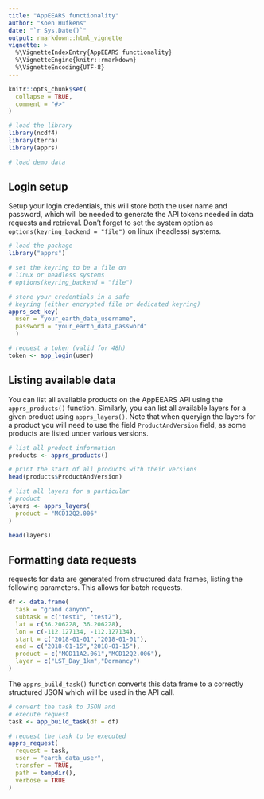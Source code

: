 ```yaml
---
title: "AppEEARS functionality"
author: "Koen Hufkens"
date: "`r Sys.Date()`"
output: rmarkdown::html_vignette
vignette: >
  %\VignetteIndexEntry{AppEEARS functionality}
  %\VignetteEngine{knitr::rmarkdown}
  %\VignetteEncoding{UTF-8}
---
```


```r
knitr::opts_chunk$set(
  collapse = TRUE,
  comment = "#>"
)

# load the library
library(ncdf4)
library(terra)
library(apprs)

# load demo data
```

## Login setup

Setup your login credentials, this will store both the user name and password, which will be needed to generate the API tokens needed in data requests and retrieval. Don't forget to set the system option as `options(keyring_backend = "file")` on linux (headless) systems.

```r
# load the package
library("apprs")

# set the keyring to be a file on
# linux or headless systems
# options(keyring_backend = "file")

# store your credentials in a safe
# keyring (either encrypted file or dedicated keyring)
apprs_set_key(
  user = "your_earth_data_username",
  password = "your_earth_data_password"
  )

# request a token (valid for 48h)
token <- app_login(user)
```

## Listing available data

You can list all available products on the AppEEARS API using the `apprs_products()` function. Similarly, you can list all available layers for a given product using `apprs_layers()`. Note that when queryign the layers for a product you will need to use the field `ProductAndVersion` field, as some products are listed under various versions.

```r
# list all product information
products <- apprs_products()

# print the start of all products with their versions
head(products$ProductAndVersion)

# list all layers for a particular
# product
layers <- apprs_layers(
  product = "MCD12Q2.006"
)

head(layers)
```

## Formatting data requests

requests for data are generated from structured data frames, listing the following parameters. This allows for batch requests.

```r
df <- data.frame(
  task = "grand canyon",
  subtask = c("test1", "test2"),
  lat = c(36.206228, 36.206228),
  lon = c(-112.127134, -112.127134),
  start = c("2018-01-01","2018-01-01"),
  end = c("2018-01-15","2018-01-15"),
  product = c("MOD11A2.061","MCD12Q2.006"),
  layer = c("LST_Day_1km","Dormancy")
)
```

The `apprs_build_task()` function converts this data frame to a correctly structured JSON which will be used in the API call.

```r
# convert the task to JSON and
# execute request
task <- app_build_task(df = df)

# request the task to be executed
apprs_request(
  request = task,
  user = "earth_data_user",
  transfer = TRUE,
  path = tempdir(),
  verbose = TRUE
)
```
